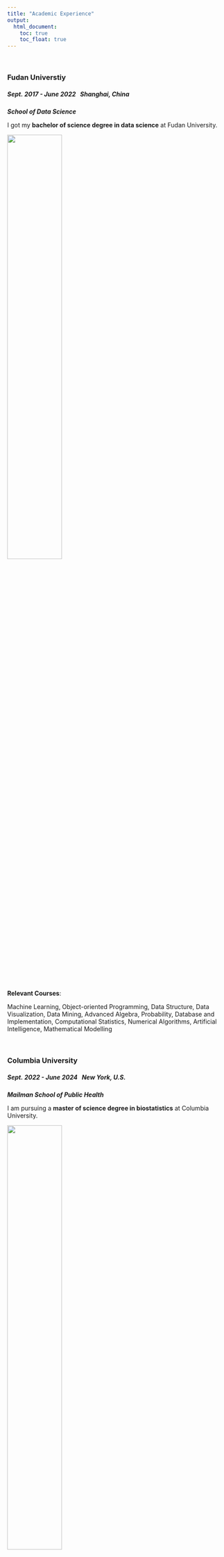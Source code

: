 ```yaml
---
title: "Academic Experience"
output: 
  html_document:
    toc: true
    toc_float: true
---
```


\ \par

### Fudan Universtiy
##### *Sept. 2017 - June 2022  \ \ Shanghai, China*
***School of Data Science***

I got my **bachelor of science degree in data science** at Fudan University.

<img src="Images/fudan1.jpeg" style="width:50%">

**Relevant Courses**:\par
Machine Learning, Object-oriented Programming, Data Structure, Data Visualization, Data Mining, Advanced Algebra, Probability, Database and Implementation, Computational Statistics, Numerical Algorithms, Artificial Intelligence, Mathematical Modelling

\ \par

### Columbia University
##### *Sept. 2022 - June 2024  \ \ New York, U.S.*
***Mailman School of Public Health***

I am pursuing a **master of science degree in biostatistics** at Columbia University.

<img src="Images/mailman.jpeg" style="width:50%">

**Relevant Courses**:\par
Data Science, Statistical Learning and Data Mining, Latent Variable & Structural Equation  Modelling, Graphical Model for Complex Data, Bayesian Analysis and Adaptive Designs, Analysis of Longitudinal Data, Relational Databases, Advanced Statistical Computing